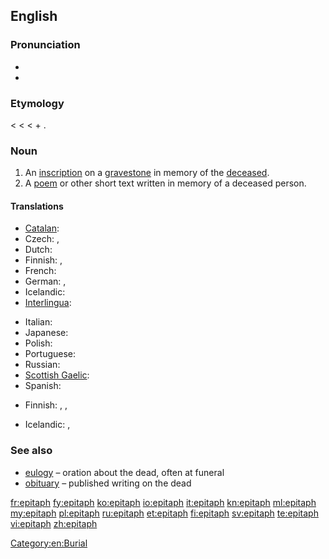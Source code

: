 ==English==

===Pronunciation===
* {{IPA|/ˈɛpɪtæf/}}
* {{audio|en-us-epitaph.ogg|Audio (US)}}

===Etymology===
{{etyl|fro}} {{term|epitaphe|lang=fro}} < {{etyl|la}} {{term|epitaphium||eulogy|lang=la}} < {{etyl|grc}} {{term|ἐπιτάφιος||relating to a funeral|tr=epitaphios|sc=polytonic|lang=grc}} < {{term|ἐπί||over|tr=epi|sc=polytonic|lang=grc}} + {{term|τάφος||tomb|tr=taphos|sc=polytonic|lang=grc}}.

===Noun===
{{en-noun}}

# An [[inscription]] on a [[gravestone]] in memory of the [[deceased]].
# A [[poem]] or other short text written in memory of a deceased person.

====Translations====
{{trans-top|inscription on a gravestone}}
* [[Catalan]]: {{t|ca|epitafi|m}}
* Czech: {{t-|cs|epitaf|m}}, {{t-|cs|náhrobní}} {{t-|cs|nápis|m}}
* Dutch: {{t|nl|grafschrift}}
* Finnish: {{t-|fi|hautakirjoitus}}, {{t-|fi|epitafi}}
* French: {{t|fr|épitaphe|f}}
* German: {{t+|de|Epitaph|n}},  {{t|de|Grabinschrift|f}}
* Icelandic: {{t|is|grafskrift|f}}
* [[Interlingua]]: {{t|ia|epitaphio|xs=Interlingua}}
{{trans-mid}}
* Italian: {{t+|it|epitaffio|m}}
* Japanese: {{t|ja|エピタフ|tr=epitafu}}
* Polish: {{t-|pl|epitafium|n}}
* Portuguese: {{t|pt|epitáfio|m}}
* Russian: {{t+|ru|эпитафия|f}}
* [[Scottish Gaelic]]: {{t-|gd|leac-sgrìobhadh|m|xs=Scottish Gaelic}}
* Spanish: {{t+|es|epitafio|m}}
{{trans-bottom}}

{{trans-top|commemorative poem or other text}}
* Finnish: {{t-|fi|muistokirjoitus}}, {{t-|fi|muistoruno}}, {{t-|fi|epitafi}}
{{trans-mid}}
* Icelandic: {{t|is|eftirmæli|n}}, {{qualifier|an obituary}} {{t|is|minningargrein|f}}
{{trans-bottom}}

===See also===
* [[eulogy]] – oration about the dead, often at funeral
* [[obituary]] – published writing on the dead

[[Category:en:Burial]]

[[fr:epitaph]]
[[fy:epitaph]]
[[ko:epitaph]]
[[io:epitaph]]
[[it:epitaph]]
[[kn:epitaph]]
[[ml:epitaph]]
[[my:epitaph]]
[[pl:epitaph]]
[[ru:epitaph]]
[[et:epitaph]]
[[fi:epitaph]]
[[sv:epitaph]]
[[te:epitaph]]
[[vi:epitaph]]
[[zh:epitaph]]